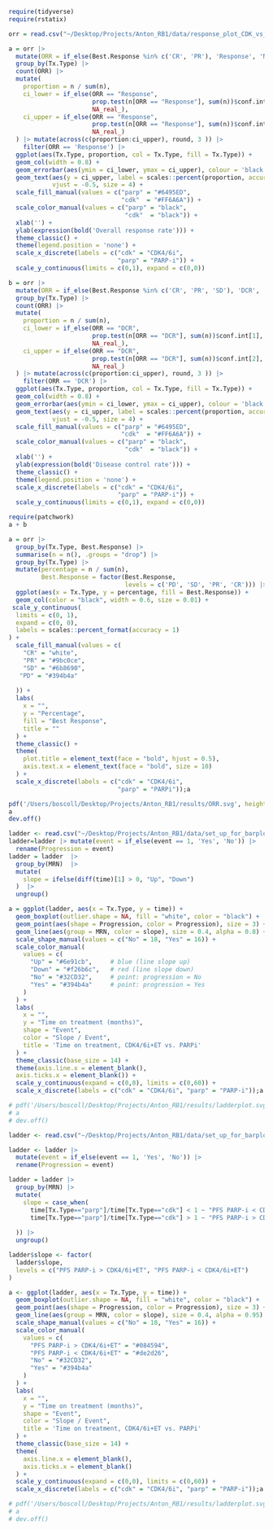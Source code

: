 ```r
require(tidyverse)
require(rstatix)
```

```r
orr = read.csv("~/Desktop/Projects/Anton_RB1/data/response_plot_CDK_vs_PARP_final.csv")
```

```r
a = orr |> 
  mutate(ORR = if_else(Best.Response %in% c('CR', 'PR'), 'Response', 'Not-Response')) |> 
  group_by(Tx.Type) |> 
  count(ORR) |>
  mutate(
    proportion = n / sum(n),
    ci_lower = if_else(ORR == "Response", 
                       prop.test(n[ORR == "Response"], sum(n))$conf.int[1], 
                       NA_real_),
    ci_upper = if_else(ORR == "Response", 
                       prop.test(n[ORR == "Response"], sum(n))$conf.int[2], 
                       NA_real_)
  ) |> mutate(across(c(proportion:ci_upper), round, 3 )) |> 
    filter(ORR == 'Response') |> 
  ggplot(aes(Tx.Type, proportion, col = Tx.Type, fill = Tx.Type)) +
  geom_col(width = 0.8) + 
  geom_errorbar(aes(ymin = ci_lower, ymax = ci_upper), colour = 'black', width = 0.25) + 
  geom_text(aes(y = ci_upper, label = scales::percent(proportion, accuracy = 0.1)), 
            vjust = -0.5, size = 4) +
  scale_fill_manual(values = c("parp" = "#6495ED", 
                               "cdk"  = "#FF6A6A")) +
  scale_color_manual(values = c("parp" = "black", 
                                "cdk"  = "black")) +
  xlab('') + 
  ylab(expression(bold('Overall response rate'))) + 
  theme_classic() + 
  theme(legend.position = 'none') + 
  scale_x_discrete(labels = c("cdk" = "CDK4/6i", 
                              "parp" = "PARP-i")) + 
  scale_y_continuous(limits = c(0,1), expand = c(0,0))

```
```r
b = orr |> 
  mutate(ORR = if_else(Best.Response %in% c('CR', 'PR', 'SD'), 'DCR', 'Not-Response')) |> 
  group_by(Tx.Type) |> 
  count(ORR) |>
  mutate(
    proportion = n / sum(n),
    ci_lower = if_else(ORR == "DCR", 
                       prop.test(n[ORR == "DCR"], sum(n))$conf.int[1], 
                       NA_real_),
    ci_upper = if_else(ORR == "DCR", 
                       prop.test(n[ORR == "DCR"], sum(n))$conf.int[2], 
                       NA_real_)
  ) |> mutate(across(c(proportion:ci_upper), round, 3 )) |> 
    filter(ORR == 'DCR') |> 
  ggplot(aes(Tx.Type, proportion, col = Tx.Type, fill = Tx.Type)) +
  geom_col(width = 0.8) + 
  geom_errorbar(aes(ymin = ci_lower, ymax = ci_upper), colour = 'black', width = 0.25) + 
  geom_text(aes(y = ci_upper, label = scales::percent(proportion, accuracy = 0.1)), 
            vjust = -0.5, size = 4) +
  scale_fill_manual(values = c("parp" = "#6495ED", 
                               "cdk"  = "#FF6A6A")) +
  scale_color_manual(values = c("parp" = "black", 
                                "cdk"  = "black")) +
  xlab('') + 
  ylab(expression(bold('Disease control rate'))) + 
  theme_classic() + 
  theme(legend.position = 'none') + 
  scale_x_discrete(labels = c("cdk" = "CDK4/6i", 
                              "parp" = "PARP-i")) + 
  scale_y_continuous(limits = c(0,1), expand = c(0,0))
```

```r
require(patchwork)
a + b
```



```r
a = orr |> 
  group_by(Tx.Type, Best.Response) |> 
  summarise(n = n(), .groups = "drop") |> 
  group_by(Tx.Type) |> 
  mutate(percentage = n / sum(n),
         Best.Response = factor(Best.Response, 
                                levels = c('PD', 'SD', 'PR', 'CR'))) |> 
  ggplot(aes(x = Tx.Type, y = percentage, fill = Best.Response)) +
  geom_col(color = "black", width = 0.6, size = 0.01) +
 scale_y_continuous(
  limits = c(0, 1),
  expand = c(0, 0),
  labels = scales::percent_format(accuracy = 1)
) + 
  scale_fill_manual(values = c(
    "CR" = "white",
    "PR" = "#9bc0ce",
    "SD" = "#6b8690",
   "PD" = "#394b4a"
   
  )) +
  labs(
    x = "",
    y = "Percentage",
    fill = "Best Response",
    title = ""
  ) +
  theme_classic() +
  theme(
    plot.title = element_text(face = "bold", hjust = 0.5),
    axis.text.x = element_text(face = "bold", size = 10)
  ) + 
  scale_x_discrete(labels = c("cdk" = "CDK4/6i", 
                              "parp" = "PARPi"));a

pdf('/Users/boscoll/Desktop/Projects/Anton_RB1/results/ORR.svg', height = 4.5, width = 5)
a
dev.off()

```


```r
ladder <- read.csv("~/Desktop/Projects/Anton_RB1/data/set_up_for_barplot_parp_v_cdk.csv")
ladder=ladder |> mutate(event = if_else(event == 1, 'Yes', 'No')) |> 
  rename(Progression = event)
ladder = ladder  |> 
  group_by(MRN)  |> 
  mutate(
    slope = ifelse(diff(time)[1] > 0, "Up", "Down")
  )  |> 
  ungroup()

a = ggplot(ladder, aes(x = Tx.Type, y = time)) +
  geom_boxplot(outlier.shape = NA, fill = "white", color = "black") +
  geom_point(aes(shape = Progression, color = Progression), size = 3) +
  geom_line(aes(group = MRN, color = slope), size = 0.4, alpha = 0.8) + # slope coloring
  scale_shape_manual(values = c("No" = 18, "Yes" = 16)) +
  scale_color_manual(
    values = c(
      "Up" = "#6e91cb",     # blue (line slope up)
      "Down" = "#f26b6c",   # red (line slope down)
      "No" = "#32CD32",     # point: progression = No
      "Yes" = "#394b4a"     # point: progression = Yes
    )
  ) +
  labs(
    x = "",
    y = "Time on treatment (months)",
    shape = "Event",
    color = "Slope / Event",
    title = 'Time on treatment, CDK4/6i+ET vs. PARPi'
  ) +
  theme_classic(base_size = 14) +
  theme(axis.line.x = element_blank(),
  axis.ticks.x = element_blank()) + 
  scale_y_continuous(expand = c(0,0), limits = c(0,60)) +
  scale_x_discrete(labels = c("cdk" = "CDK4/6i", "parp" = "PARP-i"));a

# pdf('/Users/boscoll/Desktop/Projects/Anton_RB1/results/ladderplot.svg', height = 5, width = 5.5)
# a
# dev.off()


```

```r
ladder <- read.csv("~/Desktop/Projects/Anton_RB1/data/set_up_for_barplot_parp_v_cdk.csv")

ladder <- ladder |> 
  mutate(event = if_else(event == 1, 'Yes', 'No')) |> 
  rename(Progression = event)

ladder = ladder |> 
  group_by(MRN) |> 
  mutate(
    slope = case_when(
      time[Tx.Type=="parp"]/time[Tx.Type=="cdk"] < 1 ~ "PFS PARP-i < CDK4/6i+ET",
      time[Tx.Type=="parp"]/time[Tx.Type=="cdk"] > 1 ~ "PFS PARP-i > CDK4/6i+ET"
    
  )) |> 
  ungroup()

ladder$slope <- factor(
  ladder$slope, 
  levels = c("PFS PARP-i > CDK4/6i+ET", "PFS PARP-i < CDK4/6i+ET")
)

a <- ggplot(ladder, aes(x = Tx.Type, y = time)) +
  geom_boxplot(outlier.shape = NA, fill = "white", color = "black") +
  geom_point(aes(shape = Progression, color = Progression), size = 3) +
  geom_line(aes(group = MRN, color = slope), size = 0.4, alpha = 0.95) + 
  scale_shape_manual(values = c("No" = 18, "Yes" = 16)) +
  scale_color_manual(
    values = c(
      "PFS PARP-i > CDK4/6i+ET" = "#084594",
      "PFS PARP-i < CDK4/6i+ET" = "#de2d26",
      "No" = "#32CD32",
      "Yes" = "#394b4a"
    )
  ) +
  labs(
    x = "",
    y = "Time on treatment (months)",
    shape = "Event",
    color = "Slope / Event",
    title = 'Time on treatment, CDK4/6i+ET vs. PARPi'
  ) +
  theme_classic(base_size = 14) +
  theme(
    axis.line.x = element_blank(),
    axis.ticks.x = element_blank()
  ) + 
  scale_y_continuous(expand = c(0,0), limits = c(0,60)) +
  scale_x_discrete(labels = c("cdk" = "CDK4/6i", "parp" = "PARP-i"));a

# pdf('/Users/boscoll/Desktop/Projects/Anton_RB1/results/ladderplot.svg', height = 5, width = 7)
# a
# dev.off()
```



